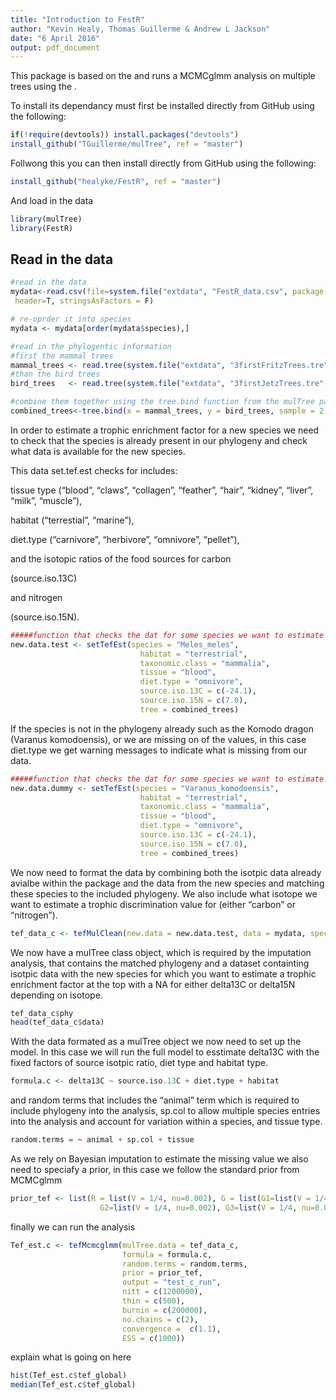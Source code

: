 ```yaml
---
title: "Introduction to FestR"
author: "Kevin Healy, Thomas Guillerme & Andrew L Jackson"
date: "6 April 2016"
output: pdf_document
---
```



This package is based on the \href{http://cran.r-project.org/web/packages/MCMCglmm/index.html}{\texttt{MCMCglmm} package} and runs a MCMCglmm analysis on multiple trees using the
\href{https://github.com/TGuillerme/mulTree}{\texttt{MulTree} package}.

\section{Installation}
To install \texttt{FestR} its dependancy \href{https://github.com/TGuillerme/mulTree}{\texttt{MulTree} package} must first be installed directly from GitHub using the following:

```r
if(!require(devtools)) install.packages("devtools")
install_github("TGuillerme/mulTree", ref = "master")
```


Follwong this you can then install \texttt{FestR} directly from GitHub using the following:
```r
install_github("healyke/FestR", ref = "master")
```

And load in the data
```r
library(mulTree)
library(FestR)
```

## Read in the data
```r

#read in the data
mydata<-read.csv(file=system.file("extdata", "FestR_data.csv", package = "FestR"),
 header=T, stringsAsFactors = F)

# re-oprder it into species
mydata <- mydata[order(mydata$species),]

#read in the phylogentic information
#first the mammal trees
mammal_trees <- read.tree(system.file("extdata", "3firstFritzTrees.tre", package = "FestR"))
#than the bird trees
bird_trees   <- read.tree(system.file("extdata", "3firstJetzTrees.tre", package = "FestR"))

#combine them together using the tree.bind function from the mulTree package
combined_trees<-tree.bind(x = mammal_trees, y = bird_trees, sample = 2, root.age = 250)
```

\subsection{Testing the new data: \texttt{set.tef.est}}
In order to estimate a trophic enrichment factor for a new species we need to 
check that the species is already present in our phylogeny and check what data is available
for the new species.

This data set.tef.est checks for includes:

tissue type ("blood", "claws", "collagen", "feather", "hair", "kidney", "liver", "milk", "muscle"), 

habitat ("terrestial", "marine"), 

diet.type ("carnivore", "herbivore", "omnivore", "pellet"), 

and the isotopic ratios of the food sources for carbon 

(source.iso.13C) 

and nitrogen 

(source.iso.15N).
```r
#####function that checks the dat for some species we want to estimate TEF for
new.data.test <- setTefEst(species = "Meles_meles", 
                             habitat = "terrestrial", 
                             taxonomic.class = "mammalia", 
                             tissue = "blood", 
                             diet.type = "omnivore", 
                             source.iso.13C = c(-24.1), 
                             source.iso.15N = c(7.0), 
                             tree = combined_trees)
```

If the species is not in the phylogeny already such as the Komodo dragon (Varanus komodoensis), or we are missing on of the values, in this case diet.type we get warning messages to indicate what is missing from our data.
```r
#####function that checks the dat for some species we want to estimate TEF for
new.data.dummy <- setTefEst(species = "Varanus_komodoensis", 
                             habitat = "terrestrial", 
                             taxonomic.class = "mammalia", 
                             tissue = "blood", 
                             diet.type = "omnivore", 
                             source.iso.13C = c(-24.1), 
                             source.iso.15N = c(7.0), 
                             tree = combined_trees)
```


\subsection{Formating the new data: \texttt{tef.mul.clean}}
We now need to format the data by combining both the isotpic data already avialbe within the package and the data from the new species and matching these species to the included phylogeny. We also include what isotope we want to estimate a trophic discrimination value for (either "carbon" or "nitrogen").

```r
tef_data_c <- tefMulClean(new.data = new.data.test, data = mydata, species.col.name = "species", tree =  combined_trees, taxonomic.class = "mammalia", isotope = "carbon" )
```

We now have a mulTree class object, which is required by the imputation analysis, that contains the matched phylogeny and a dataset containting isotpic data with the new species for which you want to estimate a trophic enrichment factor at the top with a NA for either delta13C or delta15N depending on isotope.

```r
tef_data_c$phy
head(tef_data_c$data)
```


\subsection{Running the analysis: \texttt{tef.mul.clean}}

With the data formated as a mulTree object we now need to set up the model. In this case we will run the full model to esstimate delta13C with the fixed factors
of source isotpic ratio, diet type and habitat type.
```r
formula.c <- delta13C ~ source.iso.13C + diet.type + habitat
```
and random terms that includes the "animal" term which is required to include phylogeny into the analysis, sp.col to allow multiple species entries into the analysis and account for variation within a species, and tissue type.

```r
random.terms = ~ animal + sp.col + tissue
```

As we rely on Bayesian imputation to estimate the missing value we also need to speciafy a prior, in this case we follow the standard prior from MCMCglmm

```r
prior_tef <- list(R = list(V = 1/4, nu=0.002), G = list(G1=list(V = 1/4, nu=0.002),
					G2=list(V = 1/4, nu=0.002), G3=list(V = 1/4, nu=0.002)))
```

finally we can run the analysis
```r
Tef_est.c <- tefMcmcglmm(mulTree.data = tef_data_c, 
                         formula = formula.c, 
                         random.terms = random.terms, 
                         prior = prior_tef, 
                         output = "test_c_run", 
                         nitt = c(1200000),  
                         thin = c(500),
                         burnin = c(200000), 
                         no.chains = c(2), 
                         convergence =  c(1.1), 
                         ESS = c(1000))
```

explain what is going on here

```r
hist(Tef_est.c$tef_global)
median(Tef_est.c$tef_global)
```


